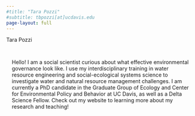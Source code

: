 ```yaml
---
#title: "Tara Pozzi"
#subtitle: tbpozzi[at]ucdavis.edu
page-layout: full
---
```

<div class="gradient-text">

<div class="welcome-headline">
Tara Pozzi <br>
</div>
<div class="welcome-subheadline">
</div>
</div>


::::{.cmm-background}
::: {.content-container}
::: {.welcome }

::: grid
::: {.g-col-12 .g-col-lg-4 .welcome-text .sand-background style="padding: 15px;"}

Hello! I am a social scientist curious about what effective environmental governance look like. I use my interdisciplinary training in water resource engineering and social-ecological systems science to investigate water and natural resource management challenges. I am currently a PhD candidate in the Graduate Group of Ecology and Center for Environmental Policy and Behavior at UC Davis, as well as a Delta Science Fellow. Check out my website to learning more about my research and teaching!
:::

:::



:::
:::
::::

